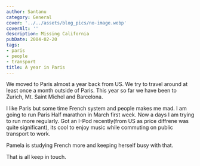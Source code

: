 ```yaml
---
author: Santanu
category: General
cover: '../../assets/blog_pics/no-image.webp'
coverAlt: ''
description: Missing California
pubDate: 2004-02-20
tags:
- paris
- people
- transport
title: A year in Paris
---
```

We moved to Paris almost a year back from US. We try to travel around at
least once a month outside of Paris. This year so far we have been to
Zurich, Mt. Saint Michel and Barcelona.

I like Paris but some time French system and people makes me mad. I am
going to run Paris Half marathon in March first week. Now a days I am
trying to run more regularly. Got an I-Pod recently(from US as price diffrene was quite significant), its cool to enjoy
music while commuting on public transport to work. 

Pamela is studying French more and keeping herself busy with that.

That is all keep in touch.